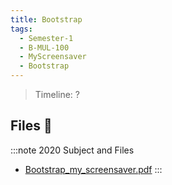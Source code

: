```yaml
---
title: Bootstrap
tags:
  - Semester-1
  - B-MUL-100
  - MyScreensaver
  - Bootstrap
---
```

> Timeline: ?


## Files 📂

:::note 2020 Subject and Files
- [Bootstrap_my_screensaver.pdf](https://github.com/Studio-17/Epitech-Subjects/raw/main/Semester-1/B-MUL-100/MyScreensaver/Bootstrap/Bootstrap_my_screensaver.pdf)
:::

